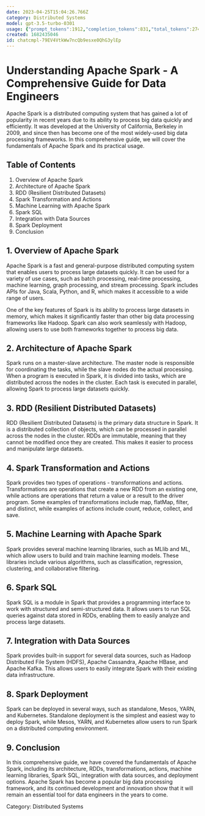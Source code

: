 ```yaml
---
date: 2023-04-25T15:04:26.766Z
category: Distributed Systems
model: gpt-3.5-turbo-0301
usage: {"prompt_tokens":1912,"completion_tokens":831,"total_tokens":2743}
created: 1682435046
id: chatcmpl-79EV4VtkWw7ncQb9esxe0QhG3ylEp
---
```


# Understanding Apache Spark - A Comprehensive Guide for Data Engineers

Apache Spark is a distributed computing system that has gained a lot of popularity in recent years due to its ability to process big data quickly and efficiently. It was developed at the University of California, Berkeley in 2009, and since then has become one of the most widely-used big data processing frameworks. In this comprehensive guide, we will cover the fundamentals of Apache Spark and its practical usage.

## Table of Contents

1. Overview of Apache Spark
2. Architecture of Apache Spark
3. RDD (Resilient Distributed Datasets)
4. Spark Transformation and Actions
5. Machine Learning with Apache Spark
6. Spark SQL
7. Integration with Data Sources
8. Spark Deployment
9. Conclusion

## 1. Overview of Apache Spark

Apache Spark is a fast and general-purpose distributed computing system that enables users to process large datasets quickly. It can be used for a variety of use cases, such as batch processing, real-time processing, machine learning, graph processing, and stream processing. Spark includes APIs for Java, Scala, Python, and R, which makes it accessible to a wide range of users.

One of the key features of Spark is its ability to process large datasets in memory, which makes it significantly faster than other big data processing frameworks like Hadoop. Spark can also work seamlessly with Hadoop, allowing users to use both frameworks together to process big data.

## 2. Architecture of Apache Spark

Spark runs on a master-slave architecture. The master node is responsible for coordinating the tasks, while the slave nodes do the actual processing. When a program is executed in Spark, it is divided into tasks, which are distributed across the nodes in the cluster. Each task is executed in parallel, allowing Spark to process large datasets quickly.

## 3. RDD (Resilient Distributed Datasets)

RDD (Resilient Distributed Datasets) is the primary data structure in Spark. It is a distributed collection of objects, which can be processed in parallel across the nodes in the cluster. RDDs are immutable, meaning that they cannot be modified once they are created. This makes it easier to process and manipulate large datasets.

## 4. Spark Transformation and Actions

Spark provides two types of operations - transformations and actions. Transformations are operations that create a new RDD from an existing one, while actions are operations that return a value or a result to the driver program. Some examples of transformations include map, flatMap, filter, and distinct, while examples of actions include count, reduce, collect, and save.

## 5. Machine Learning with Apache Spark

Spark provides several machine learning libraries, such as MLlib and ML, which allow users to build and train machine learning models. These libraries include various algorithms, such as classification, regression, clustering, and collaborative filtering.

## 6. Spark SQL

Spark SQL is a module in Spark that provides a programming interface to work with structured and semi-structured data. It allows users to run SQL queries against data stored in RDDs, enabling them to easily analyze and process large datasets.

## 7. Integration with Data Sources

Spark provides built-in support for several data sources, such as Hadoop Distributed File System (HDFS), Apache Cassandra, Apache HBase, and Apache Kafka. This allows users to easily integrate Spark with their existing data infrastructure.

## 8. Spark Deployment

Spark can be deployed in several ways, such as standalone, Mesos, YARN, and Kubernetes. Standalone deployment is the simplest and easiest way to deploy Spark, while Mesos, YARN, and Kubernetes allow users to run Spark on a distributed computing environment.

## 9. Conclusion

In this comprehensive guide, we have covered the fundamentals of Apache Spark, including its architecture, RDDs, transformations, actions, machine learning libraries, Spark SQL, integration with data sources, and deployment options. Apache Spark has become a popular big data processing framework, and its continued development and innovation show that it will remain an essential tool for data engineers in the years to come.

Category: Distributed Systems